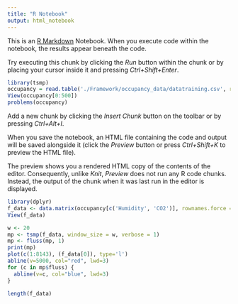 ---
title: "R Notebook"
output: html_notebook
---

This is an [R Markdown](http://rmarkdown.rstudio.com) Notebook. When you execute code within the notebook, the results appear beneath the code. 

Try executing this chunk by clicking the *Run* button within the chunk or by placing your cursor inside it and pressing *Ctrl+Shift+Enter*. 

```{r}
library(tsmp)
occupancy = read.table('./Framework/occupancy_data/datatraining.csv', row.names=1, sep=',')
View(occupancy[0:500])
problems(occupancy)

```

Add a new chunk by clicking the *Insert Chunk* button on the toolbar or by pressing *Ctrl+Alt+I*.

When you save the notebook, an HTML file containing the code and output will be saved alongside it (click the *Preview* button or press *Ctrl+Shift+K* to preview the HTML file).

The preview shows you a rendered HTML copy of the contents of the editor. Consequently, unlike *Knit*, *Preview* does not run any R code chunks. Instead, the output of the chunk when it was last run in the editor is displayed.
```{r}
library(dplyr)
f_data <- data.matrix(occupancy[c('Humidity', 'CO2')], rownames.force = NA)
View(f_data)

w <- 20
mp <- tsmp(f_data, window_size = w, verbose = 1)
mp <- fluss(mp, 1)
print(mp)
plot(c(1:8143), (f_data[0]), type='l')
abline(v=5000, col="red", lwd=3)
for (c in mp$fluss) {
  abline(v=c, col="blue", lwd=3)
}

```


```{r}
length(f_data)
```